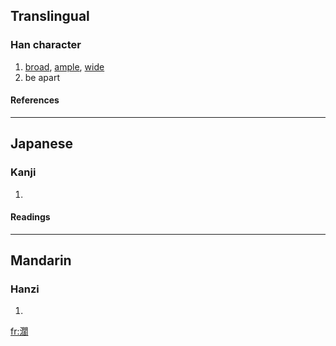 {{see|闊}}

==Translingual==
===Han character===
{{Han char|rn=85|rad=水|as=14|sn=17|four=|canj=水日弓口 (EANR)}}
# [[broad]], [[ample]], [[wide]]
# be apart
====References====
{{Han ref|kx=0657.361|dkj=18547|dj=1068.020|hdz=31774.050|uh=6FF6|ud=28662}}

----
==Japanese==
===Kanji===
{{ja-kanji|grade=|rs=水14}}
# {{defn|Japanese}} 
====Readings====
{{ja-readings|on=[[かつ]] (katsu)|kun=[[ひろい]] (hiroi)}}

----
==Mandarin==
===Hanzi===
{{cmn-hanzi|pin=[[jiān]] ([[jian1]]), [[kuò]] ([[kuo4]]), [[zàn]] ([[zan4]])|wg=chien<sup>1</sup>, k'uo<sup>4</sup>, tsan<sup>4</sup>}}
# {{defn|Mandarin}}

[[fr:濶]]